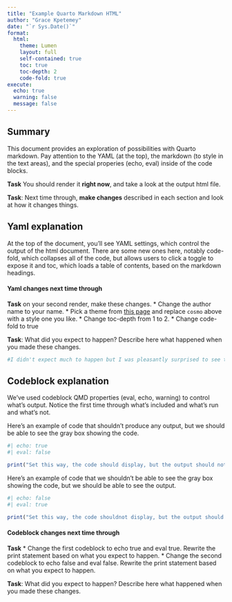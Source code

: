 ```yaml
---
title: "Example Quarto Markdown HTML"
author: "Grace Kpetemey"
date: "`r Sys.Date()`"
format:
  html:
    theme: Lumen
    layout: full
    self-contained: true
    toc: true
    toc-depth: 2
    code-fold: true
execute: 
  echo: true
  warning: false
  message: false
---
```


## Summary

This document provides an exploration of possibilities with Quarto markdown. Pay attention to the YAML (at the top), the markdown (to style in the text areas), and the special properies (echo, eval) inside of the code blocks.

**Task** You should render it **right now**, and take a look at the output html file. 

**Task**: Next time through, **make changes** described in each section and look at how it changes things.


## Yaml explanation

At the top of the document, you'll see YAML settings, which control the output of the html document.  There are some new ones here, notably code-fold, which collapses all of the code, but allows users to click a toggle to expose it and toc, which loads a table of contents, based on the markdown headings.  

#### Yaml changes next time through

**Task** on your second render, make these changes.
* Change the author name to your name.
* Pick a theme from [this page](https://quarto.org/docs/output-formats/html-themes.html) and replace `cosmo` above with a style one you like. 
* Change toc-depth from 1 to 2. 
* Change code-fold to true

**Task**: What did you expect to happen? Describe here what happened when you made these changes. 

```r
#I didn't expect much to happen but I was pleasantly surprised to see the theme changed easily along with the author and the layout of the page 

```

## Codeblock explanation

We've used codeblock QMD properties (eval, echo, warning) to control what's output. Notice the first time through what's included and what's run and what's not.

Here's an example of code that shouldn't produce any output, but we should be able to see the gray box showing the code. 

```r
#| echo: true
#| eval: false

print("Set this way, the code should display, but the output should not show up on render")

```

Here's an example of code that we shouldn't be able to see the gray box showing the code, but we should be able to see the output. 

```r
#| echo: false
#| eval: true

print("Set this way, the code shouldnot display, but the output should be visible on render")

```

#### Codeblock changes next time through

**Task**
* Change the first codeblock to echo true and eval true. Rewrite the print statement based on what you expect to happen.
* Change the second codeblock to echo false and eval false. Rewrite the print statement based on what you expect to happen.

**Task**: What did you expect to happen? Describe here what happened when you made these changes. 

